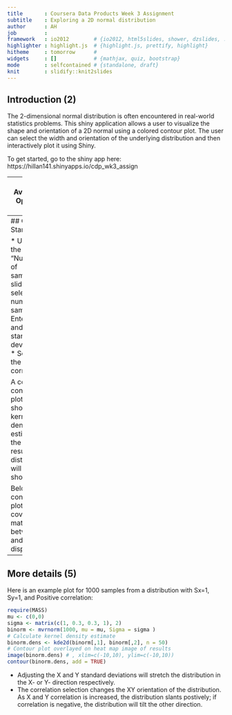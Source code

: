 ```yaml
---
title       : Coursera Data Products Week 3 Assignment
subtitle    : Exploring a 2D normal distribution
author      : AH
job         : 
framework   : io2012        # {io2012, html5slides, shower, dzslides, ...}
highlighter : highlight.js  # {highlight.js, prettify, highlight}
hitheme     : tomorrow      # 
widgets     : []            # {mathjax, quiz, bootstrap}
mode        : selfcontained # {standalone, draft}
knit        : slidify::knit2slides
---
```

## Introduction (2)

The 2-dimensional normal distribution is often encountered in real-world statistics problems. This shiny application allows a user to visualize the shape and orientation of a 2D normal using a colored contour plot. The user can select the width and orientation of the underlying distribution and then interactively plot it using Shiny.

To get started, go to the shiny app here: https://hillan141.shinyapps.io/cdp_wk3_assign

--- 
## Available Options (3)

* Number of samples: select a value between 100 and 10000
* X standard deviation: enter a value between 1 and 10
* Y standard deviation: enter a value between 1 and 10
* XY correlation: select __None__, __Positive__, or __Negative__.

--- 
## Quick Start (4)

* Using the "Number of samples" slider, select a number of samples
* Enter the X and Y standard deviations
* Select the correlation 

A colored contour plot showing a kernel density estimate of the resulting distribution will be shown.

Below the contour plot, the covariance matrix between X and Y is displayed.

--- 
## More details (5)

Here is an example plot for 1000 samples from a distribution with Sx=1, Sy=1, and Positive correlation:

```r
require(MASS)
mu <- c(0,0)
sigma <- matrix(c(1, 0.3, 0.3, 1), 2)
binorm <- mvrnorm(1000, mu = mu, Sigma = sigma )
# Calculate kernel density estimate
binorm.dens <- kde2d(binorm[,1], binorm[,2], n = 50)
# Contour plot overlayed on heat map image of results
image(binorm.dens) # , xlim=c(-10,10), ylim=c(-10,10))
contour(binorm.dens, add = TRUE)
```

* Adjusting the X and Y standard deviations will stretch the distribution in the X- or Y- direction respectively.
* The correlation selection changes the XY orientation of the distribution.  As X and Y correlation is increased, the distribution slants postively; if correlation is negative, the distribution will tilt the other direction.
